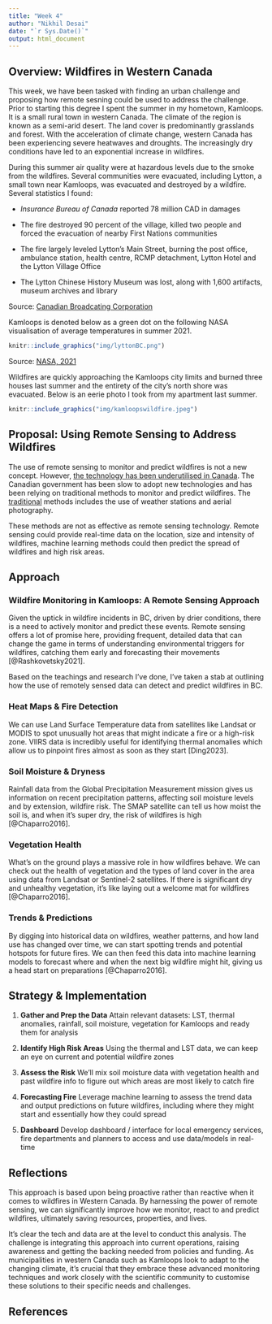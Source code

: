 ```yaml
---
title: "Week 4"
author: "Nikhil Desai"
date: "`r Sys.Date()`"
output: html_document
---
```


## Overview: Wildfires in Western Canada

This week, we have been tasked with finding an urban challenge and proposing how remote sesning could be used to address the challenge. Prior to starting this degree I spent the summer in my hometown, Kamloops. It is a small rural town in western Canada. The climate of the region is known as a semi-arid desert. The land cover is predominantly grasslands and forest. With the acceleration of climate change, western Canada has been experiencing severe heatwaves and droughts. The increasingly dry conditions have led to an exponential increase in wildfires.

During this summer air quality were at hazardous levels due to the smoke from the wildfires. Several communities were evacuated, including Lytton, a small town near Kamloops, was evacuated and destroyed by a wildfire. Several statistics I found:

-   *Insurance Bureau of Canada* reported 78 million CAD in damages

-   The fire destroyed 90 percent of the village, killed two people and forced the evacuation of nearby First Nations communities

-   The fire largely leveled Lytton's Main Street, burning the post office, ambulance station, health centre, RCMP detachment, Lytton Hotel and the Lytton Village Office

-   The Lytton Chinese History Museum was lost, along with 1,600 artifacts, museum archives and library

Source: [Canadian Broadcating Corporation](https://www.cbc.ca/news/canada/british-columbia/lytton-wildfire-sat-update-1.6089367)

Kamloops is denoted below as a  green dot on the following NASA visualisation of average temperatures in summer 2021.

```r
knitr::include_graphics("img/lyttonBC.png")
```

Source: [NASA, 2021](https://www.earthdata.nasa.gov/learn/articles/urban-extreme-heat-dataset)

Wildfires are quickly approaching the Kamloops city limits and burned three houses last summer and the entirety of the city's north shore was evacuated. Below is an eerie photo I took from my apartment last summer.

```r
knitr::include_graphics("img/kamloopswildfire.jpeg")
```

## Proposal: Using Remote Sensing to Address Wildfires

The use of remote sensing to monitor and predict wildfires is not a new concept. However, [the technology has been underutilised in Canada](https://cwfis.cfs.nrcan.gc.ca/background). The Canadian government has been slow to adopt new technologies and has been relying on traditional methods to monitor and predict wildfires. The [traditional](https://cwfis.cfs.nrcan.gc.ca/background) methods includes the use of weather stations and aerial photography.

These methods are not as effective as remote sensing technology. Remote sensing could provide real-time data on the location, size and intensity of wildfires, machine learning methods could then predict the spread of wildfires and high risk areas.

## Approach

### **Wildfire Monitoring in Kamloops: A Remote Sensing Approach**

Given the uptick in wildfire incidents in BC, driven by drier conditions, there is a need to actively monitor and predict these events. Remote sensing offers a lot of promise here, providing frequent, detailed data that can change the game in terms of understanding environmental triggers for wildfires, catching them early and forecasting their movements [@Rashkovetsky2021].

Based on the teachings and research I've done, I've taken a stab at outlining how the use of remotely sensed data can detect and predict wildfires in BC.

### **Heat Maps & Fire Detection**

We can use Land Surface Temperature data from satellites like Landsat or MODIS to spot unusually hot areas that might indicate a fire or a high-risk zone. VIIRS data is incredibly useful for identifying thermal anomalies which allow us to pinpoint fires almost as soon as they start [Ding2023].

### **Soil Moisture & Dryness**

Rainfall data from the Global Precipitation Measurement mission gives us information on recent precipitation patterns, affecting soil moisture levels and by extension, wildfire risk. The SMAP satellite can tell us how moist the soil is, and when it's super dry, the risk of wildfires is high [@Chaparro2016].

### **Vegetation Health**

What's on the ground plays a massive role in how wildfires behave. We can check out the health of vegetation and the types of land cover in the area using data from Landsat or Sentinel-2 satellites. If there is significant dry and unhealthy vegetation, it's like laying out a welcome mat for wildfires [@Chaparro2016].

### **Trends & Predictions**

By digging into historical data on wildfires, weather patterns, and how land use has changed over time, we can start spotting trends and potential hotspots for future fires. We can then feed this data into machine learning models to forecast where and when the next big wildfire might hit, giving us a head start on preparations [@Chaparro2016].

## Strategy & Implementation

1.  **Gather and Prep the Data** Attain relevant datasets: LST, thermal anomalies, rainfall, soil moisture, vegetation for Kamloops and ready them for analysis

2.  **Identify High Risk Areas** Using the thermal and LST data, we can keep an eye on current and potential wildfire zones

3.  **Assess the Risk** We'll mix soil moisture data with vegetation health and past wildfire info to figure out which areas are most likely to catch fire

4.  **Forecasting Fire** Leverage machine learning to assess the trend data and output predictions on future wildfires, including where they might start and essentially how they could spread

5.  **Dashboard** Develop dashboard / interface for local emergency services, fire departments and planners to access and use data/models in real-time

## Reflections

This approach is based upon being proactive rather than reactive when it comes to wildfires in Western Canada. By harnessing the power of remote sensing, we can significantly improve how we monitor, react to and predict wildfires, ultimately saving resources, properties, and lives.

It's clear the tech and data are at the level to conduct this analysis. The challenge is integrating this approach into current operations, raising awareness and getting the backing needed from policies and funding. As municipalities in western Canada such as Kamloops look to adapt to the changing climate, it's crucial that they embrace these advanced monitoring techniques and work closely with the scientific community to customise these solutions to their specific needs and challenges.

## References
